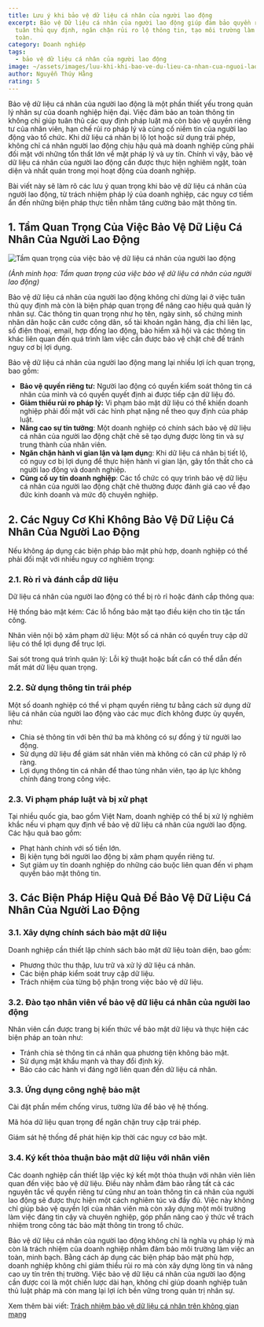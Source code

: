 ```yaml
---
title: Lưu ý khi bảo vệ dữ liệu cá nhân của người lao động
excerpt: Bảo vệ Dữ liệu cá nhân của người lao động giúp đảm bảo quyền riêng tư,
  tuân thủ quy định, ngăn chặn rủi ro lộ thông tin, tạo môi trường làm việc an
  toàn.
category: Doanh nghiệp
tags:
  - bảo vệ dữ liệu cá nhân của người lao động
image: ~/assets/images/luu-khi-khi-bao-ve-du-lieu-ca-nhan-cua-nguoi-lao-dong.jpg
author: Nguyễn Thúy Hằng
rating: 5
---
```

Bảo vệ dữ liệu cá nhân của người lao động là một phần thiết yếu trong quản lý nhân sự của doanh nghiệp hiện đại. Việc đảm bảo an toàn thông tin không chỉ giúp tuân thủ các quy định pháp luật mà còn bảo vệ quyền riêng tư của nhân viên, hạn chế rủi ro pháp lý và củng cố niềm tin của người lao động vào tổ chức. Khi dữ liệu cá nhân bị lộ lọt hoặc sử dụng trái phép, không chỉ cá nhân người lao động chịu hậu quả mà doanh nghiệp cũng phải đối mặt với những tổn thất lớn về mặt pháp lý và uy tín. Chính vì vậy, bảo vệ dữ liệu cá nhân của người lao động cần được thực hiện nghiêm ngặt, toàn diện và nhất quán trong mọi hoạt động của doanh nghiệp.

Bài viết này sẽ làm rõ các lưu ý quan trọng khi bảo vệ dữ liệu cá nhân của người lao động, từ trách nhiệm pháp lý của doanh nghiệp, các nguy cơ tiềm ẩn đến những biện pháp thực tiễn nhằm tăng cường bảo mật thông tin.

## 1. Tầm Quan Trọng Của Việc Bảo Vệ Dữ Liệu Cá Nhân Của Người Lao Động

![Tầm quan trọng của việc bảo vệ dữ liệu cá nhân của người lao động](~/assets/images/tam-quan-trong-cua-viec-bao-ve-du-lieu-ca-nhan-cua-nguoi-lao-dong.jpg "Tầm quan trọng của việc bảo vệ dữ liệu cá nhân của người lao động")

*(Ảnh minh họa: Tầm quan trọng của việc bảo vệ dữ liệu cá nhân của người lao động)*

Bảo vệ dữ liệu cá nhân của người lao động không chỉ dừng lại ở việc tuân thủ quy định mà còn là biện pháp quan trọng để nâng cao hiệu quả quản lý nhân sự. Các thông tin quan trọng như họ tên, ngày sinh, số chứng minh nhân dân hoặc căn cước công dân, số tài khoản ngân hàng, địa chỉ liên lạc, số điện thoại, email, hợp đồng lao động, bảo hiểm xã hội và các thông tin khác liên quan đến quá trình làm việc cần được bảo vệ chặt chẽ để tránh nguy cơ bị lợi dụng.

Bảo vệ dữ liệu cá nhân của người lao động mang lại nhiều lợi ích quan trọng, bao gồm:

* **Bảo vệ quyền riêng tư:** Người lao động có quyền kiểm soát thông tin cá nhân của mình và có quyền quyết định ai được tiếp cận dữ liệu đó.
* **Giảm thiểu rủi ro pháp lý:** Vi phạm bảo mật dữ liệu có thể khiến doanh nghiệp phải đối mặt với các hình phạt nặng nề theo quy định của pháp luật.
* **Nâng cao sự tin tưởng**: Một doanh nghiệp có chính sách bảo vệ dữ liệu cá nhân của người lao động chặt chẽ sẽ tạo dựng được lòng tin và sự trung thành của nhân viên.
* **Ngăn chặn hành vi gian lận và lạm dụn**g: Khi dữ liệu cá nhân bị tiết lộ, có nguy cơ bị lợi dụng để thực hiện hành vi gian lận, gây tổn thất cho cả người lao động và doanh nghiệp.
* **Củng cố uy tín doanh nghiệp**: Các tổ chức có quy trình bảo vệ dữ liệu cá nhân của người lao động chặt chẽ thường được đánh giá cao về đạo đức kinh doanh và mức độ chuyên nghiệp.

## 2. Các Nguy Cơ Khi Không Bảo Vệ Dữ Liệu Cá Nhân Của Người Lao Động

Nếu không áp dụng các biện pháp bảo mật phù hợp, doanh nghiệp có thể phải đối mặt với nhiều nguy cơ nghiêm trọng:

### 2.1. Rò rỉ và đánh cắp dữ liệu

Dữ liệu cá nhân của người lao động có thể bị rò rỉ hoặc đánh cắp thông qua:

Hệ thống bảo mật kém: Các lỗ hổng bảo mật tạo điều kiện cho tin tặc tấn công.

Nhân viên nội bộ xâm phạm dữ liệu: Một số cá nhân có quyền truy cập dữ liệu có thể lợi dụng để trục lợi.

Sai sót trong quá trình quản lý: Lỗi kỹ thuật hoặc bất cẩn có thể dẫn đến mất mát dữ liệu quan trọng.

### 2.2. Sử dụng thông tin trái phép

Một số doanh nghiệp có thể vi phạm quyền riêng tư bằng cách sử dụng dữ liệu cá nhân của người lao động vào các mục đích không được ủy quyền, như:

* Chia sẻ thông tin với bên thứ ba mà không có sự đồng ý từ người lao động.
* Sử dụng dữ liệu để giám sát nhân viên mà không có căn cứ pháp lý rõ ràng.
* Lợi dụng thông tin cá nhân để thao túng nhân viên, tạo áp lực không chính đáng trong công việc.

### 2.3. Vi phạm pháp luật và bị xử phạt

Tại nhiều quốc gia, bao gồm Việt Nam, doanh nghiệp có thể bị xử lý nghiêm khắc nếu vi phạm quy định về bảo vệ dữ liệu cá nhân của người lao động. Các hậu quả bao gồm:

* Phạt hành chính với số tiền lớn.
* Bị kiện tụng bởi người lao động bị xâm phạm quyền riêng tư.
* Sụt giảm uy tín doanh nghiệp do những cáo buộc liên quan đến vi phạm quyền bảo mật thông tin.

## 3. Các Biện Pháp Hiệu Quả Để Bảo Vệ Dữ Liệu Cá Nhân Của Người Lao Động

### 3.1. Xây dựng chính sách bảo mật dữ liệu

Doanh nghiệp cần thiết lập chính sách bảo mật dữ liệu toàn diện, bao gồm:

* Phương thức thu thập, lưu trữ và xử lý dữ liệu cá nhân.
* Các biện pháp kiểm soát truy cập dữ liệu.
* Trách nhiệm của từng bộ phận trong việc bảo vệ dữ liệu.

### 3.2. Đào tạo nhân viên về bảo vệ dữ liệu cá nhân của người lao động

Nhân viên cần được trang bị kiến thức về bảo mật dữ liệu và thực hiện các biện pháp an toàn như:

* Tránh chia sẻ thông tin cá nhân qua phương tiện không bảo mật.
* Sử dụng mật khẩu mạnh và thay đổi định kỳ.
* Báo cáo các hành vi đáng ngờ liên quan đến dữ liệu cá nhân.

### 3.3. Ứng dụng công nghệ bảo mật

Cài đặt phần mềm chống virus, tường lửa để bảo vệ hệ thống.

Mã hóa dữ liệu quan trọng để ngăn chặn truy cập trái phép.

Giám sát hệ thống để phát hiện kịp thời các nguy cơ bảo mật.

### 3.4. Ký kết thỏa thuận bảo mật dữ liệu với nhân viên

Các doanh nghiệp cần thiết lập việc ký kết một thỏa thuận với nhân viên liên quan đến việc bảo vệ dữ liệu. Điều này nhằm đảm bảo rằng tất cả các nguyên tắc về quyền riêng tư cũng như an toàn thông tin cá nhân của người lao động sẽ được thực hiện một cách nghiêm túc và đầy đủ. Việc này không chỉ giúp bảo vệ quyền lợi của nhân viên mà còn xây dựng một môi trường làm việc đáng tin cậy và chuyên nghiệp, góp phần nâng cao ý thức về trách nhiệm trong công tác bảo mật thông tin trong tổ chức.

Bảo vệ dữ liệu cá nhân của người lao động không chỉ là nghĩa vụ pháp lý mà còn là trách nhiệm của doanh nghiệp nhằm đảm bảo môi trường làm việc an toàn, minh bạch. Bằng cách áp dụng các biện pháp bảo mật phù hợp, doanh nghiệp không chỉ giảm thiểu rủi ro mà còn xây dựng lòng tin và nâng cao uy tín trên thị trường. Việc bảo vệ dữ liệu cá nhân của người lao động cần được coi là một chiến lược dài hạn, không chỉ giúp doanh nghiệp tuân thủ luật pháp mà còn mang lại lợi ích bền vững trong quản trị nhân sự.

Xem thêm bài viết: [Trách nhiệm bảo vệ dữ liệu cá nhân trên không gian mạng](https://yplawfirm.vn/phap-ly/trach-nhiem-bao-ve-du-lieu-ca-nhan-tren-khong-gian-mang)
